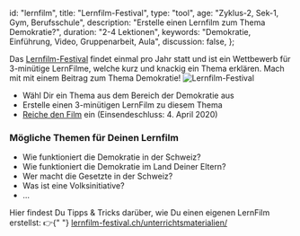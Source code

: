 
  id: "lernfilm",
  title: "Lernfilm-Festival",
  type: "tool",
  age: "Zyklus-2, Sek-1, Gym, Berufsschule",
  description: "Erstelle einen Lernfilm zum Thema Demokratie?",
  duration: "2-4 Lektionen",
  keywords: "Demokratie, Einführung, Video, Gruppenarbeit, Aula",
  discussion: false,
};

Das [Lernfilm-Festival](http://lernfilm-festival.ch) findet einmal pro Jahr statt und ist ein
Wettbewerb für 3-minütige LernFilme, welche kurz und knackig ein Thema erklären. Mach mit mit
einem Beitrag zum Thema Demokratie!
![Lernfilm-Festival](/content/lernfilmfestival.png)

- Wähl Dir ein Thema aus dem Bereich der Demokratie aus
- Erstelle einen 3-minütigen LernFilm zu diesem Thema
- [Reiche den Film](https://www.lernfilm-festival.ch/film-einreichen/) ein (Einsendeschluss: 4. April 2020)

### Mögliche Themen für Deinen Lernfilm

- Wie funktioniert die Demokratie in der Schweiz?
- Wie funktioniert die Demokratie im Land Deiner Eltern?
- Wer macht die Gesetzte in der Schweiz?
- Was ist eine Volksinitiative?
- …

<Info>
  Hier findest Du Tipps & Tricks darüber, wie Du einen eigenen LernFilm
  erstellst: 👉{" "}
  <a
    href="https://www.lernfilm-festival.ch/unterrichtsmaterialien/"
    target="_blank"
  >
    lernfilm-festival.ch/unterrichtsmaterialien/
  </a>
</Info>

<UploadWork prompt="LernFilm hochladen" />
